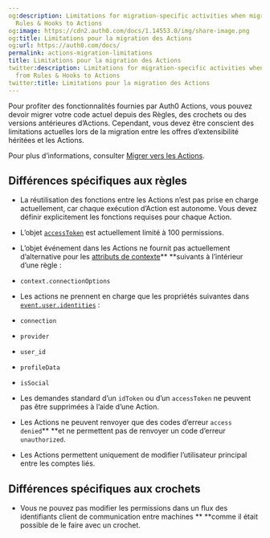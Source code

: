 ```yaml
---
og:description: Limitations for migration-specific activities when migrating from
  Rules & Hooks to Actions
og:image: https://cdn2.auth0.com/docs/1.14553.0/img/share-image.png
og:title: Limitations pour la migration des Actions
og:url: https://auth0.com/docs/
permalink: actions-migration-limitations
title: Limitations pour la migration des Actions
twitter:description: Limitations for migration-specific activities when migrating
  from Rules & Hooks to Actions
twitter:title: Limitations pour la migration des Actions
---
```


Pour profiter des fonctionnalités fournies par Auth0 Actions, vous pouvez devoir migrer votre code actuel depuis des Règles, des crochets ou des versions antérieures d’Actions. Cependant, vous devez être conscient des limitations actuelles lors de la migration entre les offres d’extensibilité héritées et les Actions.

Pour plus d’informations, consulter [Migrer vers les Actions](/migrate).

## Différences spécifiques aux règles

* La réutilisation des fonctions entre les Actions n’est pas prise en charge actuellement, car chaque exécution d’Action est autonome. Vous devez définir explicitement les fonctions requises pour chaque Action.
* L’objet [`accessToken`](/docs/libraries/lock/lock-api-reference#getuserinfo-) est actuellement limité à 100 permissions.
* L’objet événement dans les Actions ne fournit pas actuellement d’alternative pour les [attributs de contexte](https://auth0.com/docs/customize/rules/context-object)** **suivants à l’intérieur d’une règle :

* `context.connectionOptions`
* Les actions ne prennent en charge que les propriétés suivantes dans [`event.user.identities`](/signup-and-login-triggers/login-trigger/post-login-event-object) :

* `connection`
* `provider`
* `user_id`
* `profileData`
* `isSocial`



* Les demandes standard d’un `idToken` ou d’un `accessToken` ne peuvent pas être supprimées à l’aide d’une Action.
* Les Actions ne peuvent renvoyer que des codes d’erreur `access denied`** **et ne permettent pas de renvoyer un code d’erreur` unauthorized`.
* Les Actions permettent uniquement de modifier l’utilisateur principal entre les comptes liés.

## **Différences spécifiques aux crochets**

* Vous ne pouvez pas modifier les permissions dans un flux des identifiants client de communication entre machines ** **comme il était possible de le faire avec un crochet.